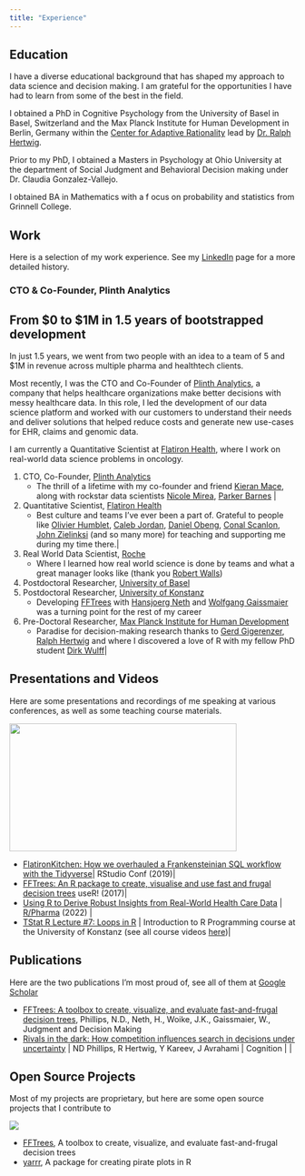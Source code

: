 ```yaml
---
title: "Experience"
---
```


## Education

I have a diverse educational background that has shaped my approach to data science and decision making. I am grateful for the opportunities I have had to learn from some of the best in the field.

I obtained a PhD in Cognitive Psychology from the University of Basel in Basel, Switzerland and the Max Planck Institute for Human Development in Berlin, Germany within the [Center for Adaptive Rationality](https://www.mpib-berlin.mpg.de/research/research-centers/adaptive-rationality) lead by [Dr. Ralph Hertwig](https://www.mpib-berlin.mpg.de/person/ralph-hertwig/57631).

Prior to my PhD, I obtained a Masters in Psychology at Ohio University at the department of Social Judgment and Behavioral Decision making under Dr. Claudia Gonzalez-Vallejo.

I obtained BA in Mathematics with a f
ocus on probability and statistics from Grinnell College.

## Work

Here is a selection of my work experience. See my [LinkedIn](https://www.linkedin.com/in/nathanieldphillips/) page for a more detailed history.

### CTO & Co-Founder, Plinth Analytics

::: {.callout-tip}
## From $0 to $1M in 1.5 years of bootstrapped development

In just 1.5 years, we went from two people with an idea to a team of 5 and $1M in revenue across multiple pharma and healthtech clients.
:::


Most recently, I was the CTO and Co-Founder of [Plinth Analytics](https://www.plinth.co), a company that helps healthcare organizations make better decisions with messy healthcare data. In this role, I led the development of our data science platform and worked with our customers to understand their needs and deliver solutions that helped reduce costs and generate new use-cases for EHR, claims and genomic data.



I am currently a Quantitative Scientist at [Flatiron Health](https://www.flatiron.com), where I work on real-world data science problems in oncology.

1. CTO, Co-Founder, [Plinth Analytics](https://www.plinth.co)
    - The thrill of a lifetime with my co-founder and friend  [Kieran Mace](https://www.linkedin.com/in/kieranmace/), along with  rockstar data scientists [Nicole Mirea](https://www.linkedin.com/in/nimirea/), [Parker Barnes](https://www.linkedin.com/in/parker-barnes/) |
1. Quantitative Scientist, [Flatiron Health](https://www.flatiron.com)
    - Best culture and teams I've ever been a part of. Grateful to people like [Olivier Humblet](https://www.linkedin.com/in/ohumblet/), [Caleb Jordan](https://www.linkedin.com/in/caleb-jordan-92797565/), [Daniel Obeng](https://www.linkedin.com/in/daniel-obeng-8a0b932/), [Conal Scanlon](https://www.linkedin.com/in/conalscanlon/), [John Zielinksi](https://www.linkedin.com/in/john-zielinski/) (and so many more) for teaching and supporting me during my time there.|
1. Real World Data Scientist, [Roche](https://www.roche.com)
    - Where I learned how real world science is done by teams and what a great manager looks like (thank you [Robert Walls](https://www.linkedin.com/in/robert-walls-4406731/))
1. Postdoctoral Researcher, [University of Basel](https://www.unibas.ch)
1. Postdoctoral Researcher, [University of Konstanz](https://www.uni-konstanz.de/en/)
    - Developing [FFTrees](https://github.com/ndphillips/FFTrees) with [Hansjoerg Neth](https://www.spds.uni-konstanz.de/en/hans-neth) and [Wolfgang Gaissmaier](https://www.spds.uni-konstanz.de/en/node/1240) was a turning point for the rest of my career
1. Pre-Doctoral Researcher, [Max Planck Institute for Human Development](https://www.mpib-berlin.mpg.de/en)
    - Paradise for decision-making research thanks to [Gerd Gigerenzer](https://www.mpib-berlin.mpg.de/staff/gerd-gigerenzer), [Ralph Hertwig](https://www.mpib-berlin.mpg.de/staff/ralph-hertwig) and where I discovered a love of R with my fellow PhD student [Dirk Wulff](https://www.linkedin.com/in/dirk-wulff-723a7772/)|

## Presentations and Videos

Here are some presentations and recordings of me speaking at various conferences, as well as some teaching course materials.

<p><a href="https://posit.co/resources/videos/flatironkitchen-how-we-overhauled-a-frankensteinian-sql-workflow-with-the-tidyverse/?wvideo=7mp0kqqdte"><img src="https://embed-ssl.wistia.com/deliveries/11d7a43ff9a4bcaa41f76c93736f718d.jpg?image_play_button_size=2x&amp;image_crop_resized=960x540&amp;image_play_button=1&amp;image_play_button_color=4287c7e0" width="400" height="225" style="width: 400px; height: 225px;"></a></p><p><a href="https://posit.co/resources/videos/flatironkitchen-how-we-overhauled-a-frankensteinian-sql-workflow-with-the-tidyverse/?wvideo=7mp0kqqdte"></a></p>

- [FlatironKitchen: How we overhauled a Frankensteinian SQL workflow with the Tidyverse](https://posit.co/resources/videos/flatironkitchen-how-we-overhauled-a-frankensteinian-sql-workflow-with-the-tidyverse/)| RStudio Conf (2019)|
- [FFTrees: An R package to create, visualise and use fast and frugal decision trees](https://learn.microsoft.com/en-us/events/user-international-r-user-conferences-user-international-r-user-2017-conference/fftrees-r-package-to-create-visualise-use-fast-frugal-decision-trees)  useR! (2017)|
- [Using R to Derive Robust Insights from Real-World Health Care Data](https://www.youtube.com/watch?v=Ok4ARePys_E&ab_channel=RinPharma) | [R/Pharma](https://rinpharma.com/) (2022) |
- [TStat R Lecture #7: Loops in R](https://youtu.be/p7bJjOJoXLI) | Introduction to R Programming course at the University of Konstanz (see all course videos [here](https://www.youtube.com/playlist?list=PL9tt3I41HFS8-A8V82yicRIl0uSb9mwEU))|

## Publications

Here are the two publications I'm most proud of, see all of them at [Google Scholar](https://scholar.google.com/citations?user=ThWbpDQAAAAJ&hl=en)


- [FFTrees: A toolbox to create, visualize, and evaluate fast-and-frugal decision trees](https://scholar.google.com/citations?view_op=view_citation&hl=en&user=ThWbpDQAAAAJ&citation_for_view=ThWbpDQAAAAJ:9vf0nzSNQJEC), Phillips, N.D., Neth, H., Woike, J.K., Gaissmaier, W., Judgment and Decision Making
- [Rivals in the dark: How competition influences search in decisions under uncertainty](https://scholar.google.com/citations?view_op=view_citation&hl=en&user=ThWbpDQAAAAJ&citation_for_view=ThWbpDQAAAAJ:2osOgNQ5qMEC) | ND Phillips, R Hertwig, Y Kareev, J Avrahami | Cognition | |

## Open Source Projects

Most of my projects are proprietary, but here are some open source projects that I contribute to

![](https://github.com/ndphillips/FFTrees/raw/master/man/figures/README-example-heart-plot-1.png)

- [FFTrees](https://github.com/ndphillips/FFTrees), A toolbox to create, visualize, and evaluate fast-and-frugal decision trees 
- [yarrr](https://github.com/ndphillips/yarrr), A package for creating pirate plots in R
